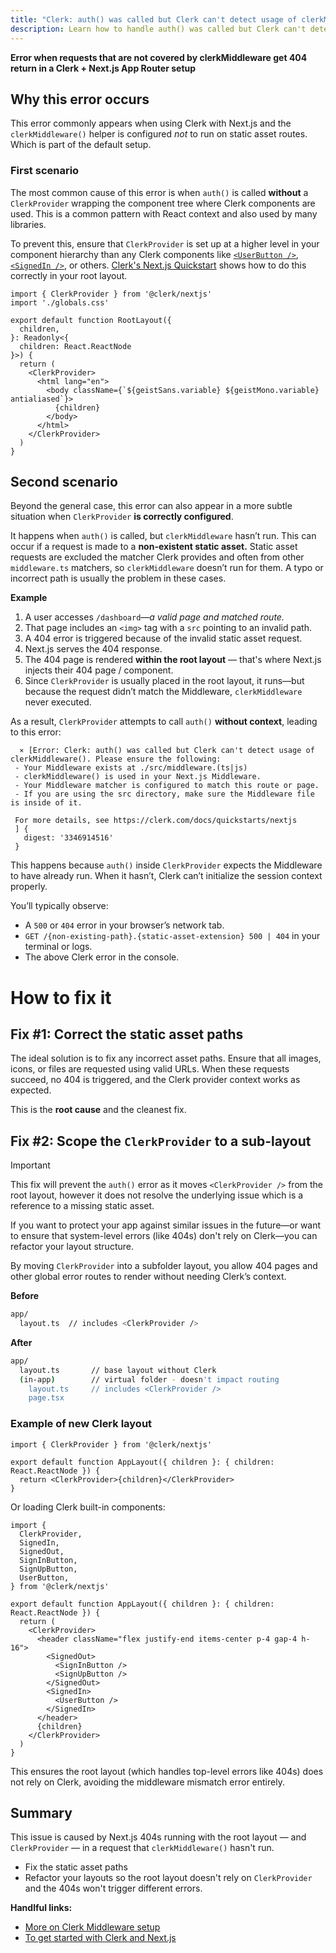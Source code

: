 ```yaml
---
title: "Clerk: auth() was called but Clerk can't detect usage of clerkMiddleware()"
description: Learn how to handle auth() was called but Clerk can't detect usage of clerkMiddleware() when getting 404 errors in Next.js.
---
```


**Error when requests that are not covered by clerkMiddleware get 404 return in a Clerk + Next.js App Router setup**

## Why this error occurs

This error commonly appears when using Clerk with Next.js and the `clerkMiddleware()` helper is configured _not_ to run on static asset routes. Which is part of the default setup.

### First scenario

The most common cause of this error is when `auth()` is called **without** a `ClerkProvider` wrapping the component tree where Clerk components are used. This is a common pattern with React context and also used by many libraries.

To prevent this, ensure that `ClerkProvider` is set up at a higher level in your component hierarchy than any Clerk components like [`<UserButton />`](https://clerk.com/docs/components/user/user-button), [`<SignedIn />`](https://clerk.com/docs/components/control/signed-in), or others. [Clerk's Next.js Quickstart](https://clerk.com/docs/quickstarts/nextjs) shows how to do this correctly in your root layout.

```tsx {{ filename: 'app/layout.tsx' }}
import { ClerkProvider } from '@clerk/nextjs'
import './globals.css'

export default function RootLayout({
  children,
}: Readonly<{
  children: React.ReactNode
}>) {
  return (
    <ClerkProvider>
      <html lang="en">
        <body className={`${geistSans.variable} ${geistMono.variable} antialiased`}>
          {children}
        </body>
      </html>
    </ClerkProvider>
  )
}
```

## Second scenario

Beyond the general case, this error can also appear in a more subtle situation when `ClerkProvider` **is correctly configured**.

It happens when `auth()` is called, but `clerkMiddleware` hasn’t run. This can occur if a request is made to a **non-existent static asset.** Static asset requests are excluded the matcher Clerk provides and often from other `middleware.ts` matchers, so `clerkMiddleware` doesn’t run for them. A typo or incorrect path is usually the problem in these cases.

**Example**

1. A user accesses `/dashboard`—_a valid page and matched route._
1. That page includes an `<img>` tag with a `src` pointing to an invalid path.
1. A 404 error is triggered because of the invalid static asset request.
1. Next.js serves the 404 response.
1. The 404 page is rendered **within the root layout** — that's where Next.js injects their 404 page / component.
1. Since `ClerkProvider` is usually placed in the root layout, it runs—but because the request didn’t match the Middleware, `clerkMiddleware` never executed.

As a result, `ClerkProvider` attempts to call `auth()` **without context**, leading to this error:

```text
  ⨯ [Error: Clerk: auth() was called but Clerk can't detect usage of clerkMiddleware(). Please ensure the following:
 - Your Middleware exists at ./src/middleware.(ts|js)
 - clerkMiddleware() is used in your Next.js Middleware.
 - Your Middleware matcher is configured to match this route or page.
 - If you are using the src directory, make sure the Middleware file is inside of it.

 For more details, see https://clerk.com/docs/quickstarts/nextjs
 ] {
   digest: '3346914516'
 }
```

This happens because `auth()` inside `ClerkProvider` expects the Middleware to have already run. When it hasn’t, Clerk can’t initialize the session context properly.

You’ll typically observe:

- A `500` or `404` error in your browser’s network tab.
- `GET /{non-existing-path}.{static-asset-extension} 500 | 404` in your terminal or logs.
- The above Clerk error in the console.

# How to fix it

## **Fix #1: Correct the static asset paths**

The ideal solution is to fix any incorrect asset paths. Ensure that all images, icons, or files are requested using valid URLs. When these requests succeed, no 404 is triggered, and the Clerk provider context works as expected.

This is the **root cause** and the cleanest fix.

## **Fix #2:** Scope the `ClerkProvider` to a sub-layout

> [!IMPORTANT]
> This fix will prevent the `auth()` error as it moves `<ClerkProvider />` from the root layout, however it does not resolve the underlying issue which is a reference to a missing static asset.

If you want to protect your app against similar issues in the future—or want to ensure that system-level errors (like 404s) don't rely on Clerk—you can refactor your layout structure.

By moving `ClerkProvider` into a subfolder layout, you allow 404 pages and other global error routes to render without needing Clerk’s context.

**Before**

```bash
app/
  layout.ts  // includes <ClerkProvider />
```

**After**

```bash
app/
  layout.ts       // base layout without Clerk
  (in-app)        // virtual folder - doesn't impact routing
    layout.ts     // includes <ClerkProvider />
    page.tsx
```

### Example of new Clerk layout

```tsx {{ filename: 'app/(in-app)/layout.tsx' }}
import { ClerkProvider } from '@clerk/nextjs'

export default function AppLayout({ children }: { children: React.ReactNode }) {
  return <ClerkProvider>{children}</ClerkProvider>
}
```

Or loading Clerk built-in components:

```tsx {{ filename: 'app/(in-app)/layout.tsx' }}
import {
  ClerkProvider,
  SignedIn,
  SignedOut,
  SignInButton,
  SignUpButton,
  UserButton,
} from '@clerk/nextjs'

export default function AppLayout({ children }: { children: React.ReactNode }) {
  return (
    <ClerkProvider>
      <header className="flex justify-end items-center p-4 gap-4 h-16">
        <SignedOut>
          <SignInButton />
          <SignUpButton />
        </SignedOut>
        <SignedIn>
          <UserButton />
        </SignedIn>
      </header>
      {children}
    </ClerkProvider>
  )
}
```

This ensures the root layout (which handles top-level errors like 404s) does not rely on Clerk, avoiding the middleware mismatch error entirely.

## Summary

This issue is caused by Next.js 404s running with the root layout — and `ClerkProvider` — in a request that `clerkMiddleware()` hasn't run.

- Fix the static asset paths
- Refactor your layouts so the root layout doesn't rely on `ClerkProvider` and the 404s won't trigger different errors.

**Handlful links:**

- [More on Clerk Middleware setup](https://clerk.com/docs/references/nextjs/clerk-middleware)
- [To get started with Clerk and Next.js](https://clerk.com/docs/quickstarts/nextjs)
